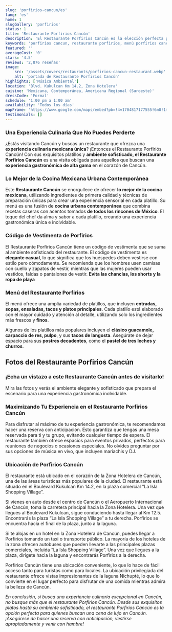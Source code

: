 ```yaml
---
slug: 'porfirios-cancun/es'
lang: 'es'
home: 1
slugGallery: 'porfirios'
status: 1
title: 'Restaurante Porfirios Cancún'
description: 'El Restaurante Porfirios Cancún es la elección perfecta para aquellos que buscan cocina mexicana para una cena de alta gama. El mejor lugar para cenar cerca de ti.'
keywords: 'porfirios cancun, restaurante porfirios, menú porfirios cancun, precios porfirios cancun, reseñas porfirios cancun, código de vestimenta porfirios cancun, ubicación porfirios cancun, horario porfirios cancun, disponibilidad porfirios cancun, mapa porfirios cancun, reservaciones porfirios cancun'
featured: ''
averageCost: '0'
stars: '4.5'
reviews: '2,876 reseñas'
image:
    src: '/assets/covers/restaurants/porfirios-cancun-restaurant.webp'
    alt: 'portada de Restaurante Porfirios Cancún'
highlights: ['Música Ambiental']
location: 'Blvd. Kukulcan Km 14.2, Zona Hotelera'
cuisine: 'Mexicana, Contemporánea, Americana Regional (Suroeste)'
dressCode: 'Formal'
schedule: '1:00 pm a 1:00 am'
availability: 'Todos los días'
mapFrame: 'https://www.google.com/maps/embed?pb=!4v1704817177555!6m8!1m7!1sCAoSLEFGMVFpcE1FRHBmZFA3emNuV1RwTXdhN0k4bHI1a0NmaWVMaUpKV1R6Ul8z!2m2!1d21.09228482453572!2d-86.77112018375254!3f300!4f0!5f0.5970117501821992'
testimonials: []
---
```



<h3 class="text-lg md:text-2xl font-bold text-green-700 mt-10 mb-4">Una Experiencia Culinaria Que No Puedes Perderte</h3>

<p class="text-base md:text-lg mb-2">¿Estás visitando Cancún y buscas un restaurante que ofrezca una <strong>experiencia culinaria mexicana única</strong>? ¡Entonces el Restaurante Porfiriós Cancún! Con sus exquisitos platillos y <strong>ambiente sofisticado, el Restaurante Porfirios Cancún</strong> es una visita obligada para aquellos que buscan una <strong>experiencia gastronómica de alta gama</strong> en el corazón de Cancún.</p>

<h3 class="text-lg md:text-2xl font-bold text-green-700 mt-10 mb-4">Lo Mejor de la Cocina Mexicana Urbana Contemporánea</h3>

<p class="text-base md:text-lg mb-2">Este <strong>Restaurante Cancún</strong> se enorgullece de ofrecer <strong>lo mejor de la cocina mexicana</strong>, utilizando ingredientes de primera calidad y técnicas de preparación únicas para crear una experiencia sensorial en cada platillo. Su menú es una fusión de <strong>cocina urbana contemporánea</strong> que combina recetas caseras con acentos tomados <strong>de todos los rincones de México</strong>. El toque del chef da alma y sabor a cada platillo, creando una experiencia gastronómica única e inolvidable.</p>

<h3 class="text-lg md:text-2xl font-bold text-green-700 mt-10 mb-4">Código de Vestimenta de Porfirios</h3>

<p class="text-base md:text-lg mb-2">El Restaurante Porfirios Cancún tiene un código de vestimenta que se suma al ambiente sofisticado del restaurante. El código de vestimenta es <strong>elegante casual</strong>, lo que significa que los huéspedes deben vestirse con estilo pero cómodamente. Se recomienda que los hombres usen camisas con cuello y zapatos de vestir, mientras que las mujeres pueden usar vestidos, faldas o pantalones de vestir. <strong>Evita las chanclas, los shorts y la ropa de playa</strong></p>

<h3 class="text-lg md:text-2xl font-bold text-green-700 mt-10 mb-4">Menú del Restaurante Porfirios</h3>

<p class="text-base md:text-lg mb-2">El menú ofrece una amplia variedad de platillos, que incluyen <strong>entradas, sopas, ensaladas, tacos y platos principales</strong>. Cada platillo está elaborado con el mayor cuidado y atención al detalle, utilizando solo los ingredientes más frescos y <strong>finos</strong>.</p>

<p class="text-base md:text-lg mb-2">Algunos de los platillos más populares incluyen el <strong>clásico guacamole, carpaccio de res, pulpo</strong>, y sus <strong>tacos de langosta</strong>. Asegúrate de dejar espacio para sus <strong>postres decadentes</strong>, como el <strong>pastel de tres leches y churros</strong>.</p>

<h2 class="text-xl md:text-3xl font-bold text-orange-600 mt-10 mb-4">Fotos del Restaurante Porfirios Cancún</h2>

<h3 class="text-lg md:text-2xl font-bold text-green-700 mt-10 mb-4">¡Echa un vistazo a este Restaurante Cancún antes de visitarlo!</h3>

<p class="text-base md:text-lg mb-2">Mira las fotos y verás el ambiente elegante y sofisticado que prepara el escenario para una experiencia gastronómica inolvidable.</p>

<h3 class="text-lg md:text-2xl font-bold text-green-700 mt-10 mb-4">Maximizando Tu Experiencia en el Restaurante Porfirios Cancún</h3>

<p class="text-base md:text-lg mb-2">Para disfrutar al máximo de tu experiencia gastronómica, te recomendamos hacer una reserva con anticipación. Esto garantiza que tengas una mesa reservada para ti y tu grupo, evitando cualquier tiempo de espera. El restaurante también ofrece espacios para eventos privados, perfectos para reuniones de negocios o ocasiones especiales. No olvides preguntar por sus opciones de música en vivo, que incluyen mariachis y DJ.</p>

<h3 class="text-lg md:text-2xl font-bold text-green-700 mt-10 mb-4">Ubicación de Porfirios Cancún</h3>

<p class="text-base md:text-lg mb-2">El restaurante está ubicado en el corazón de la Zona Hotelera de Cancún, una de las áreas turísticas más populares de la ciudad. El restaurante está situado en el Boulevard Kukulcan Km 14.2, en la plaza comercial “La Isla Shopping Village”.</p>

<MapFrame 
    client:visible 
    url="https://www.google.com/maps/embed?pb=!1m14!1m8!1m3!1d59560.093104228516!2d-86.771144!3d21.092391!3m2!1i1024!2i768!4f13.1!3m3!1m2!1s0x8f4c284608f9450d%3A0x64a796cd07c9aa72!2sPorfirio&#39;s%20Canc%C3%BAn%20%7C%20Restaurante%20de%20comida%20mexicana!5e0!3m2!1ses!2smx!4v1736276537011!5m2!1ses!2smx" 
    titleAct={frontmatter.title} 
    textMap="Ver el restaurante en el mapa" 
/>

<p class="text-base md:text-lg mb-2">Si vienes en auto desde el centro de Cancún o el Aeropuerto Internacional de Cancún, toma la carretera principal hacia la Zona Hotelera. Una vez que llegues al Boulevard Kukulcan, sigue conduciendo hasta llegar al Km 12.5. Encontrarás la plaza “La Isla Shopping Village” a tu derecha. Porfirios se encuentra hacia el final de la plaza, junto a la laguna.</p>

<p class="text-base md:text-lg mb-2">Si te alojas en un hotel en la Zona Hotelera de Cancún, puedes llegar a Porfirios tomando un taxi o transporte público. La mayoría de los hoteles de la zona ofrecen autobuses que pueden llevarte a las principales plazas comerciales, incluida “La Isla Shopping Village”. Una vez que llegues a la plaza, dirígete hacia la laguna y encontrarás Porfirios a la derecha.</p>

<p class="text-base md:text-lg mb-2">Porfirios Cancún tiene una ubicación conveniente, lo que lo hace de fácil acceso tanto para turistas como para locales. La ubicación privilegiada del restaurante ofrece vistas impresionantes de la laguna Nichupté, lo que lo convierte en el lugar perfecto para disfrutar de una comida mientras admira la belleza de Cancún.</p>

<p class="text-base md:text-lg mb-2"><em>En conclusión, si busca una experiencia culinaria excepcional en Cancún, no busque más que el restaurante Porfirios Cancún. Desde sus exquisitos platos hasta su ambiente sofisticado, el restaurante Porfirios Cancún es la opción perfecta para quienes buscan una cena de lujo en Cancún. ¡Asegúrese de hacer una reserva con anticipación, vestirse apropiadamente y venir con hambre!</em></p>
